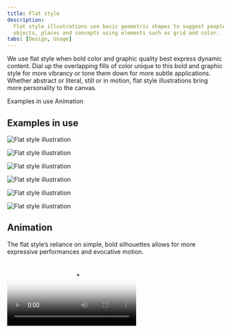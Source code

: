```yaml
---
title: Flat style
description:
  Flat style illustrations use basic geometric shapes to suggest people,
  objects, places and concepts using elements such as grid and color.
tabs: [Design, Usage]
---
```



<PageDescription>

We use flat style when bold color and graphic quality best express dynamic
content. Dial up the overlapping fills of color unique to this bold and graphic
style for more vibrancy or tone them down for more subtle applications. Whether
abstract or literal, still or in motion, flat style illustrations bring more
personality to the canvas.

</PageDescription>

<AnchorLinks>
  <AnchorLink>Examples in use</AnchorLink>
  <AnchorLink>Animation</AnchorLink>
</AnchorLinks>

## Examples in use

<Row className="mock-gallery">

<Column colMd={4} colLg={8}>

![Flat style illustration](./images/Usage-ex1.png)

</Column>

<Column colMd={4} colLg={4}>

![Flat style illustration](./images/Usage-ex2.png)

</Column>

</Row>

<Row className="mock-gallery">

<Column colMd={4} colLg={4}>

![Flat style illustration](./images/Usage-ex3.png)

</Column>

<Column colMd={4} colLg={8}>

![Flat style illustration](./images/Usage-ex4.png)

</Column>

</Row>

<Row className="mock-gallery">

<Column colMd={4} colLg={8}>

![Flat style illustration](./images/Usage-ex5.png)

</Column>

<Column colMd={4} colLg={4}>

![Flat style illustration](./images/Usage-ex6.png)

</Column>

</Row>

## Animation

The flat style’s reliance on simple, bold silhouettes allows for more expressive
performances and evocative motion.

<Video poster={fsPoster} src="/videos/illustration/fs-usage-hero.mp4" />

#### Tips

- Shapes should stay true to the original design. Be careful of custom path
  animation and rely on position, rotation and scale.
- Although more involved performances are encouraged, avoid exaggeration,
  bounces and smears.
- Consider working at higher—though proportional—resolutions to ensure crisp,
  clean shapes and extra precision when aligning elements.

### Performance

In contrast to the particular limitations of line style, flat illustration is
well-suited to more nuanced and organic character performances. However, this
style still requires fine attention to geometry and detail to ensure the
integrity of graphic forms.

<Row className="mock-gallery">

<Column colMd={4} colLg={4}>

<GifPlayer className="video-player">

<Video
  autoPlay
  playsInline
  loop="on"
  muted
  src="/videos/illustration/performance-1.mp4"
/>

![Organic character performance](../images/performance-1.png)

</GifPlayer>

</Column>

<Column colMd={4} colLg={4}>

<GifPlayer color="dark" className="video-player">

<Video
  autoPlay
  playsInline
  loop="on"
  muted
  src="/videos/illustration/performance-2.mp4"
/>

![Underlying geometry in hand](../images/performance-2.png)

</GifPlayer>

</Column>

</Row>

### Transparency

Unless intentionally designed for this effect, long, ponderous fades will create
unwanted intersections and confusing overlaps that run contrary to the bold,
clean vernacular of flat style. Lean toward confident, productive fades that
minimize the appearance of unintended shapes.

<DoDontRow>

<DoDont type="do" caption="Use solid color to maintain clean graphic shapes.">
<GifPlayer className="video-player">

<Video
  autoPlay
  playsInline
  loop="on"
  muted
  src="/videos/illustration/transparency-do.mp4"
/>

![Offset do](../images/transparency-do.png)

</GifPlayer>
</DoDont>

<DoDont type="dont" caption="Avoid transparency, overlapping shapes and intersections.">
<GifPlayer className="video-player">

<Video
  autoPlay
  playsInline
  loop="on"
  muted
  src="/videos/illustration/transparency-dont.mp4"
/>

![Offset don't](../images/transparency-dont.png)

</GifPlayer>
</DoDont>
  
</DoDontRow>

### Translation

Flat style lends itself to richer, more elaborate designs and performances.
Typically, this style requires action to be more focused and specific to a
limited scope of elements, while broader motions that affect the entire
canvas—camera moves—will quickly become distracting and disorienting. Any camera
movement should be simple, decisive and applied with discretion.

<DoDontRow>

<DoDont type="do" caption="Stick to simple, decisive camera movements.">
<GifPlayer className="video-player">

<Video
  autoPlay
  playsInline
  loop="on"
  muted
  src="/videos/illustration/fs-translation-do.mp4"
/>

![Offset do](../images/fs-translation-do.png)

</GifPlayer>
</DoDont>

<DoDont type="dont" caption="Avoid complex, distracting camera movements.">
<GifPlayer className="video-player">

<Video
  autoPlay
  playsInline
  loop="on"
  muted
  src="/videos/illustration/fs-translation-dont.mp4"
/>

![Offset don't](../images/fs-translation-dont.png)

</GifPlayer>
</DoDont>
  
</DoDontRow>

### Adaptation

Illustrations may need to be modified to become technically feasible animations.
For example, some complex gradients may be prohibitively difficult to animate
cleanly and may need to be subtly simplified. Where possible, both illustrator
and animator should collaborate on modifying a design without diluting the
intention or fidelity of the original illustration.

<Row className="mock-gallery">

<Column colMd={4} colLg={4}>

![Complex gradient](./images/adaptation-1.png)

<Caption>Complex gradient shading</Caption>

</Column>

<Column colMd={4} colLg={4}>

![Simplified gradient](./images/adaptation-2.png)

<Caption>Adapted shading for animation</Caption>

</Column>

</Row>
